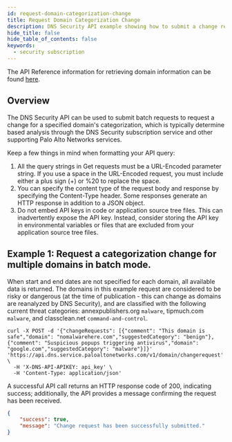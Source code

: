 ```yaml
---
id: request-domain-categorization-change
title: Request Domain Categorization Change
description: DNS Security API example showing how to submit a change request for a domain's categorization.
hide_title: false
hide_table_of_contents: false
keywords:
  - security subscription
---
```


The API Reference information for retrieving domain information can be found [here](/dns-security/api/public-api-v-1-domain-info).

## Overview

The DNS Security API can be used to submit batch requests to request a change for a specified domain's categorization, which is typically determine based analysis through the DNS Security subscription service and other supporting Palo Alto Networks services.

Keep a few things in mind when formatting your API query:

1. All the query strings in Get requests must be a URL-Encoded parameter string. If you use a space in the URL-Encoded request, you must include either a plus sign (+) or %20 to replace the space.
2. You can specify the content type of the request body and response by specifying the Content-Type header. Some responses generate an HTTP response in addition to a JSON object.
3. Do not embed API keys in code or application source tree files. This can inadvertently expose the API key. Instead, consider storing the API key in environmental variables or files that are excluded from your application source tree files.

## Example 1: Request a categorization change for multiple domains in batch mode.

When start and end dates are not specified for each domain, all available data is returned. The domains in this example request are considered to be risky or dangerous (at the time of publication - this can change as domains are reanalyzed by DNS Security), and are classified with the following current threat categories: annexpublishers.org `malware`, tipmuch.com `malware`, and classclean.net `command-and-control`.

```shell-session
curl -X POST -d '{"changeRequests": [{"comment": "This domain is safe","domain": "nomalwarehere.com","suggestedCategory": "benign"},{"comment": "Suspicious popups triggering antivirus","domain": "google.com","suggestedCategory": "malware"}]}' 'https://api.dns.service.paloaltonetworks.com/v1/domain/changerequest' \
  -H 'X-DNS-API-APIKEY: api_key' \
  -H 'Content-Type: application/json'
```

A successful API call returns an HTTP response code of 200, indicating success; additionally, the API provides a message confirming the request has been received.

```json
{
    "success": true,
    "message": "Change request has been successfully submitted."
}
```

